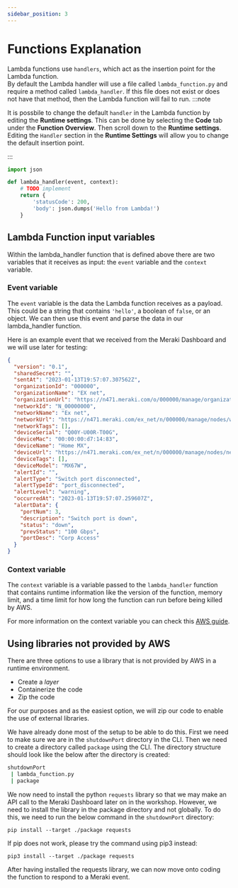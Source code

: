 ```yaml
---
sidebar_position: 3
---
```


# Functions Explanation

Lambda functions use `handlers`, which act as the insertion point for the Lambda function.  
By default the Lambda handler will use a file called `lambda_function.py` and require a method called `lambda_handler`. If this file does not exist or does not have that method, then the Lambda function will fail to run.
:::note

It is possbile to change the default `handler` in the Lambda function by editing the **Runtime settings**. This can be done by selecting the **Code** tab under the **Function Overview**. Then scroll down to the **Runtime settings**. Editing the `Handler` section in the **Runtime Settings** will allow you to change the default insertion point.

:::

```python title="lambda_function.py"
import json

def lambda_handler(event, context):
    # TODO implement
    return {
        'statusCode': 200,
        'body': json.dumps('Hello from Lambda!')
    }
```

## Lambda Function input variables

Within the lambda_handler function that is defined above there are two variables that it receives as input: the `event` variable and the `context` variable.

### Event variable

The `event` variable is the data the Lambda function receives as a payload. This could be a string that contains `'hello'`, a boolean of `false`, or an object. We can then use this event and parse the data in our lambda_handler function.

Here is an example event that we received from the Meraki Dashboard and we will use later for testing:

```json
{
  "version": "0.1",
  "sharedSecret": "",
  "sentAt": "2023-01-13T19:57:07.307562Z",
  "organizationId": "000000",
  "organizationName": "EX net",
  "organizationUrl": "https://n471.meraki.com/o/000000/manage/organization/overview",
  "networkId": "N_00000000",
  "networkName": "Ex net",
  "networkUrl": "https://n471.meraki.com/ex_net/n/000000/manage/nodes/wired_status",
  "networkTags": [],
  "deviceSerial": "Q00Y-U00R-T00G",
  "deviceMac": "00:00:00:d7:14:83",
  "deviceName": "Home MX",
  "deviceUrl": "https://n471.meraki.com/ex_net/n/000000/manage/nodes/new_wired_status",
  "deviceTags": [],
  "deviceModel": "MX67W",
  "alertId": "",
  "alertType": "Switch port disconnected",
  "alertTypeId": "port_disconnected",
  "alertLevel": "warning",
  "occurredAt": "2023-01-13T19:57:07.259607Z",
  "alertData": {
    "portNum": 3,
    "description": "Switch port is down",
    "status": "down",
    "prevStatus": "100 Gbps",
    "portDesc": "Corp Access"
  }
}
```

### Context variable

The `context` variable is a variable passed to the `lambda_handler` function that contains runtime information like the version of the function, memory limit, and a time limit for how long the function can run before being killed by AWS.

For more information on the context variable you can check this [AWS guide](https://docs.aws.amazon.com/lambda/latest/dg/python-context.html).

## Using libraries not provided by AWS

There are three options to use a library that is not provided by AWS in a runtime environment.

- Create a _layer_
- Containerize the code
- Zip the code

For our purposes and as the easiest option, we will zip our code to enable the use of external libraries.

We have already done most of the setup to be able to do this. First we need to make sure we are in the `shutdownPort` directory in the CLI. Then we need to create a directory called `package` using the CLI. The directory structure should look like the below after the directory is created:

```bash
shutdownPort
 | lambda_function.py
 | package
```

We now need to install the python `requests` library so that we may make an API call to the Meraki Dashboard later on in the workshop. However, we need to install the library in the package directory and not globally. To do this, we need to run the below command in the `shutdownPort` directory:

`pip install --target ./package requests`

If pip does not work, please try the command using pip3 instead:

`pip3 install --target ./package requests`

After having installed the requests library, we can now move onto coding the function to respond to a Meraki event.
